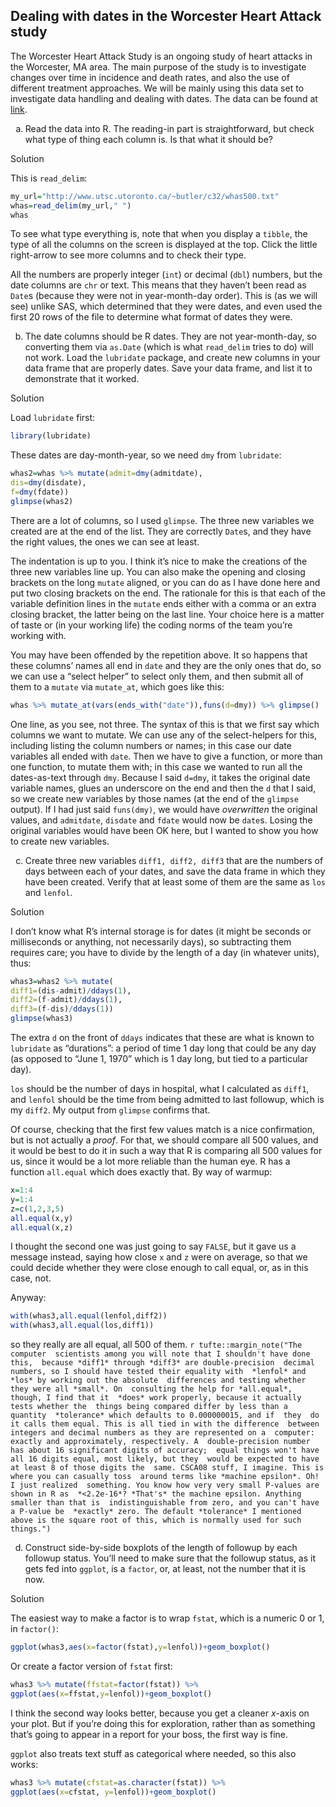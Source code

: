 ##  Dealing with dates in the Worcester Heart Attack study


 The Worcester Heart Attack Study is an ongoing study of
heart attacks in the Worcester, MA area. The main purpose of the study
is to investigate changes over time in incidence and death rates, and also
the use of different treatment approaches. We will be mainly using
this data set to investigate data handling and dealing with dates. The
data can be found at
[link](http://www.utsc.utoronto.ca/~butler/c32/whas500.txt). 



(a) Read the data into R. The reading-in part is
straightforward, but check what type of thing each column is. Is
that what it should be?


Solution


This is `read_delim`:
```r
my_url="http://www.utsc.utoronto.ca/~butler/c32/whas500.txt"
whas=read_delim(my_url," ")
whas
```

   

To see what type everything is, note that when you display a
`tibble`, the type of all the columns on the screen is
displayed at the top. Click the little right-arrow to see more columns
and to check their type.

All the numbers are properly integer (`int`) or decimal
(`dbl`) numbers, but the date columns are `chr` or
text. This means that they haven't been read as `Date`s
(because they were not in year-month-day order).  This is (as we will
see) unlike SAS, which determined that they were dates, and even used
the first 20 rows of the file to determine what format of dates they
were.



(b) The date columns should be R dates. They are not
year-month-day, so converting them via `as.Date` (which is
what `read_delim` tries to do) will not work. Load the
`lubridate` package, and create new columns in your data
frame that are properly dates. Save your data frame, and list it to
demonstrate that it worked.


Solution


Load `lubridate` first:
```r
library(lubridate)
```

       

These dates are day-month-year, so we need `dmy` from
`lubridate`: 

```r
whas2=whas %>% mutate(admit=dmy(admitdate),
dis=dmy(disdate),
f=dmy(fdate)) 
glimpse(whas2)
```

 

There are a lot of columns, so I used `glimpse`.  The three new
variables we created are at the end of the list. They are correctly
`Date`s, and they have the right values, the ones we can see at
least. 

The indentation is up to you. I think it's nice to make the
creations of the three new variables line up. You can also make the
opening and closing brackets on the long `mutate` aligned, or
you can do as I have done here and put two closing brackets on the
end. The rationale for this is that each of the variable definition
lines in the `mutate` ends either with a comma or an extra
closing bracket, the latter being on the last line. Your choice here is
a matter of taste or (in your working life) the coding norms of the
team you're working with.

You may have been offended by the repetition above. It so happens that
these columns' names all end in `date` and they are the only
ones that do, so we can use a "select helper" to select only them,
and then submit all of them to a `mutate` via `mutate_at`,
which goes like this:

```r
whas %>% mutate_at(vars(ends_with("date")),funs(d=dmy)) %>% glimpse()
```

 

One line, as you see, not three. The syntax of this is that we first
say which columns we want to mutate. We can use any of the
select-helpers for this, including listing the column numbers or
names; in this case our date variables all ended with
`date`. Then we have to give a function, or more than one
function, to mutate them with; in this case we wanted to run all the
dates-as-text through `dmy`. Because I said `d=dmy`, it
takes the original date variable names, glues an underscore on the end
and then the `d` that I said, so we create new variables by
those names (at the end of the `glimpse` output). If I had just
said `funs(dmy)`, we would have *overwritten* the original
values, and `admitdate`, `disdate` and `fdate`
would now be `date`s. Losing the original variables would have
been OK here, but I wanted to show you how to create new variables.



(c) Create three new variables `diff1, diff2, diff3` that
are the numbers of days between each of your dates, and save the
data frame in which they have been created. Verify that at
least some of them are the same as `los` and `lenfol`.


Solution


I don't know
what R's internal storage is for dates (it might be seconds or
milliseconds or anything, not necessarily days),
so subtracting them requires care; you have to divide by the
length of a day (in whatever units), thus:
```r
whas3=whas2 %>% mutate(
diff1=(dis-admit)/ddays(1),
diff2=(f-admit)/ddays(1),
diff3=(f-dis)/ddays(1))
glimpse(whas3)	   
```

       

The extra `d` on the front of `ddays` indicates that
these are what is known to `lubridate` as "durations": a
period of time 1 day long that could be any day (as opposed to 
"June 1, 1970" which is 1 day long, but tied to a particular day). 

`los` should be the number of days in hospital, what I
calculated as `diff1`, and `lenfol` should be the time
from being admitted to last followup, which is my `diff2`. My
output from `glimpse` confirms that. 

Of course, checking that the first few values match is a nice
confirmation, but is not actually a *proof*. For that, we should
compare all 500 values, and it would be best to do it in such a way
that R is comparing all 500 values for us, since it would be a lot
more reliable than the human eye. R has a function `all.equal`
which does exactly that. By way of warmup:

```r
x=1:4
y=1:4
z=c(1,2,3,5)
all.equal(x,y)
all.equal(x,z)
```

 

I thought the second one was just going to say `FALSE`, but it
gave us a message instead, saying how close `x` and `z`
were on average, so that we could decide whether they were close
enough to call equal, or, as in this case, not.

Anyway:

```r
with(whas3,all.equal(lenfol,diff2))
with(whas3,all.equal(los,diff1))
```

 

so they really are all equal, all 500 of them.
`r tufte::margin_note("The computer  scientists among you will note that I shouldn't have done this,  because *diff1* through *diff3* are double-precision  decimal numbers, so I should have tested their equality with  *lenfol* and *los* by working out the absolute  differences and testing whether they were all *small*. On  consulting the help for *all.equal*, though, I find that it  *does* work properly, because it actually tests whether the  things being compared differ by less than a quantity  *tolerance* which defaults to 0.000000015, and if  they  do it calls them equal. This is all tied in with the difference  between integers and decimal numbers as they are represented on a  computer: exactly and approximately, respectively. A  double-precision number has about 16 significant digits of accuracy;  equal things won't have all 16 digits equal, most likely, but they  would be expected to have at least 8 of those digits the  same. CSCA08 stuff, I imagine. This is where you can casually toss  around terms like *machine epsilon*. Oh! I just realized  something. You know how very very small P-values are shown in R as  *<2.2e-16*? *That's* the machine epsilon. Anything smaller than that is  indistinguishable from zero, and you can't have a P-value be  *exactly* zero. The default *tolerance* I mentioned  above is the square root of this, which is normally used for such  things.")`



(d) Construct side-by-side boxplots of the length of followup by
each followup status. You'll need to make sure
that the followup status, as it gets fed into `ggplot`, is a
`factor`, or, at least, not the number that it is now.


Solution


The easiest way to make a factor is to wrap `fstat`, which
is a numeric 0 or 1, in `factor()`:
```r
ggplot(whas3,aes(x=factor(fstat),y=lenfol))+geom_boxplot()
```

       

Or create a factor version of `fstat` first:

```r
whas3 %>% mutate(ffstat=factor(fstat)) %>%
ggplot(aes(x=ffstat,y=lenfol))+geom_boxplot()
```

 

I think the second way looks better, because you
get a cleaner $x$-axis on your plot. But if you're doing this for
exploration, rather than as something that's going to appear in a
report for your boss, the first way is fine.

`ggplot` also treats text stuff as categorical where needed, so
this also works:

```r
whas3 %>% mutate(cfstat=as.character(fstat)) %>%
ggplot(aes(x=cfstat, y=lenfol))+geom_boxplot()
```

 




